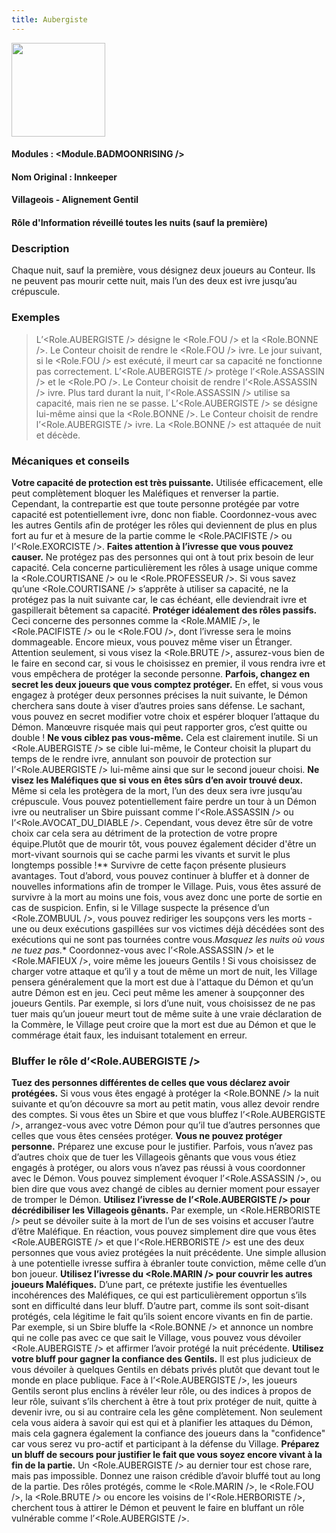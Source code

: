 ```yaml
---
title: Aubergiste
---
```



<img src='/img/blood-on-the-clocktower/roles/aubergiste.png' height='150' />

#### Modules : <Module.BADMOONRISING />
#### Nom Original : Innkeeper
#### Villageois - Alignement Gentil
#### Rôle d'Information réveillé toutes les nuits (sauf la première)

### Description

Chaque nuit, sauf la première, vous désignez deux joueurs au Conteur.
Ils ne peuvent pas mourir cette nuit, mais l’un des deux est ivre jusqu’au crépuscule.
 
### Exemples
> L’<Role.AUBERGISTE /> désigne le <Role.FOU /> et la <Role.BONNE />. Le Conteur choisit de rendre le <Role.FOU /> ivre. Le jour suivant, si le <Role.FOU /> est exécuté, il meurt car sa capacité ne fonctionne pas correctement.
> L’<Role.AUBERGISTE /> protège l’<Role.ASSASSIN /> et le <Role.PO />. Le Conteur choisit de rendre l’<Role.ASSASSIN /> ivre. Plus tard durant la nuit, l’<Role.ASSASSIN /> utilise sa capacité, mais rien ne se passe.
> L’<Role.AUBERGISTE /> se désigne lui-même ainsi que la <Role.BONNE />. Le Conteur choisit de rendre l’<Role.AUBERGISTE /> ivre. La <Role.BONNE /> est attaquée de nuit et décède.

### Mécaniques et conseils

**Votre capacité de protection est très puissante.** Utilisée efficacement, elle peut complètement bloquer les Maléfiques et renverser la partie. Cependant, la contrepartie est que toute personne protégée par votre capacité est potentiellement ivre, donc non fiable. Coordonnez-vous avec les autres Gentils afin de protéger les rôles qui deviennent de plus en plus fort au fur et à mesure de la partie comme le <Role.PACIFISTE /> ou l’<Role.EXORCISTE />.
**Faites attention à l’ivresse que vous pouvez causer.** Ne protégez pas des personnes qui ont à tout prix besoin de leur capacité. Cela concerne particulièrement les rôles à usage unique comme la <Role.COURTISANE /> ou le <Role.PROFESSEUR />. Si vous savez qu’une <Role.COURTISANE /> s’apprête à utiliser sa capacité, ne la protégez pas la nuit suivante car, le cas échéant, elle deviendrait ivre et gaspillerait bêtement sa capacité.
**Protéger idéalement des rôles passifs.** Ceci concerne des personnes comme la <Role.MAMIE />, le <Role.PACIFISTE /> ou le <Role.FOU />, dont l’ivresse sera le moins dommageable. Encore mieux, vous pouvez même viser un Étranger. Attention seulement, si vous visez la <Role.BRUTE />, assurez-vous bien de le faire en second car, si vous le choisissez en premier, il vous rendra ivre et vous empêchera de protéger la seconde personne.
**Parfois, changez en secret les deux joueurs que vous comptez protéger.** En effet, si vous vous engagez à protéger deux personnes précises la nuit suivante, le Démon cherchera sans doute à viser d’autres proies sans défense. Le sachant, vous pouvez en secret modifier votre choix et espérer bloquer l’attaque du Démon. Manœuvre risquée mais qui peut rapporter gros, c’est quitte ou double !
**Ne vous ciblez pas vous-même.** Cela est clairement inutile. Si un <Role.AUBERGISTE /> se cible lui-même, le Conteur choisit la plupart du temps de le rendre ivre, annulant son pouvoir de protection sur l’<Role.AUBERGISTE /> lui-même ainsi que sur le second joueur choisi.
**Ne visez les Maléfiques que si vous en êtes sûrs d’en avoir trouvé deux.** Même si cela les protègera de la mort, l’un des deux sera ivre jusqu’au crépuscule. Vous pouvez potentiellement faire perdre un tour à un Démon ivre ou neutraliser un Sbire puissant comme l’<Role.ASSASSIN /> ou l’<Role.AVOCAT_DU_DIABLE />. Cependant, vous devez être sûr de votre choix car cela sera au détriment de la protection de votre propre équipe.Plutôt que de mourir tôt, vous pouvez également décider d'être un mort-vivant sournois qui se cache parmi les vivants et survit le plus longtemps possible !** Survivre de cette façon présente plusieurs avantages. Tout d’abord, vous pouvez continuer à bluffer et à donner de nouvelles informations afin de tromper le Village. Puis, vous êtes assuré de survivre à la mort au moins une fois, vous avez donc une porte de sortie en cas de suspicion. Enfin, si le Village suspecte la présence d’un <Role.ZOMBUUL />, vous pouvez rediriger les soupçons vers les morts - une ou deux exécutions gaspillées sur vos victimes déjà décédées sont des exécutions qui ne sont pas tournées contre vous.*Masquez les nuits où vous ne tuez pas.** Coordonnez-vous avec l’<Role.ASSASSIN /> et le <Role.MAFIEUX />, voire même les joueurs Gentils ! Si vous choisissez de charger votre attaque et qu’il y a tout de même un mort de nuit, les Village pensera généralement que la mort est due à l'attaque du Démon et qu’un autre Démon est en jeu. Ceci peut même les amener à soupçonner des joueurs Gentils. Par exemple, si lors d’une nuit, vous choisissez de ne pas tuer mais qu’un joueur meurt tout de même suite à une vraie déclaration de la Commère, le Village peut croire que la mort est due au Démon et que le commérage était faux, les induisant totalement en erreur.

### Bluffer le rôle d’<Role.AUBERGISTE />
**Tuez des personnes différentes de celles que vous déclarez avoir protégées.** Si vous vous êtes engagé à protéger la <Role.BONNE /> la nuit suivante et qu’on découvre sa mort au petit matin, vous allez devoir rendre des comptes. Si vous êtes un Sbire et que vous bluffez l’<Role.AUBERGISTE />, arrangez-vous avec votre Démon pour qu’il tue d’autres personnes que celles que vous êtes censées protéger.
**Vous ne pouvez protéger personne.** Préparez une excuse pour le justifier. Parfois, vous n’avez pas d’autres choix que de tuer les Villageois gênants que vous vous étiez engagés à protéger, ou alors vous n’avez pas réussi à vous coordonner avec le Démon. Vous pouvez simplement évoquer l’<Role.ASSASSIN />, ou bien dire que vous avez changé de cibles au dernier moment pour essayer de tromper le Démon.
**Utilisez l’ivresse de l’<Role.AUBERGISTE /> pour décrédibiliser les Villageois gênants.** Par exemple, un <Role.HERBORISTE /> peut se dévoiler suite à la mort de l’un de ses voisins et accuser l’autre d’être Maléfique. En réaction, vous pouvez simplement dire que vous êtes <Role.AUBERGISTE /> et que l’<Role.HERBORISTE /> est une des deux personnes que vous aviez protégées la nuit précédente. Une simple allusion à une potentielle ivresse suffira à ébranler toute conviction, même celle d’un bon joueur.
**Utilisez l’ivresse du <Role.MARIN /> pour couvrir les autres joueurs Maléfiques.** D’une part, ce prétexte justifie les éventuelles incohérences des Maléfiques, ce qui est particulièrement opportun s’ils sont en difficulté dans leur bluff. D’autre part, comme ils sont soit-disant protégés, cela légitime le fait qu’ils soient encore vivants en fin de partie. Par exemple, si un Sbire bluffe la <Role.BONNE /> et annonce un nombre qui ne colle pas avec ce que sait le Village, vous pouvez vous dévoiler <Role.AUBERGISTE /> et affirmer l’avoir protégé la nuit précédente.
**Utilisez votre bluff pour gagner la confiance des Gentils.** Il est plus judicieux de vous dévoiler à quelques Gentils en débats privés plutôt que devant tout le monde en place publique. Face à l’<Role.AUBERGISTE />, les joueurs Gentils seront plus enclins à révéler leur rôle, ou des indices à propos de leur rôle, suivant s’ils cherchent à être à tout prix protéger de nuit, quitte à devenir ivre, ou si au contraire cela les gêne complètement. Non seulement cela vous aidera à savoir qui est qui et à planifier les attaques du Démon, mais cela gagnera également la confiance des joueurs dans la "confidence" car vous serez vu pro-actif et participant à la défense du Village.
**Préparez un bluff de secours pour justifier le fait que vous soyez encore vivant à la fin de la partie.** Un <Role.AUBERGISTE /> au dernier tour est chose rare, mais pas impossible. Donnez une raison crédible d’avoir bluffé tout au long de la partie. Des rôles protégés, comme le <Role.MARIN />, le <Role.FOU />, la <Role.BRUTE /> ou encore les voisins de l’<Role.HERBORISTE />, cherchent tous à attirer le Démon et peuvent le faire en bluffant un rôle vulnérable comme l’<Role.AUBERGISTE />.
